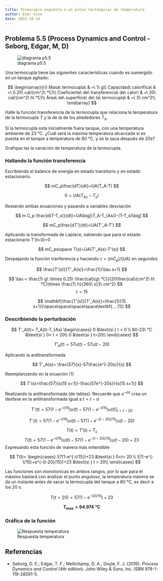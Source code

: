 ```yaml
---
title: Termocupla expuesta a un pulso rectangular de temperatura
author: Ever Vino
date: 2022-10-14
---
```



## Problema 5.5 (Process Dynamics and Control - Seborg, Edgar, M, D)

![diagrama p5.5](./images/p5.5-seborg/headercontrol55s.png)

Una termocupla tiene las siguientes características cuando es sumergido en un tanque agitado:

$$
\begin{array}{rl}
Masa\ termocupla\ & =\ 1\ g\\
Capacidad\ calorífica\ & =\ 0.25\ cal/(cm^2\ °C)\\
Coeficiente\ de\ transferencia\ de\ calor\  & =\ 20\ cal/(cm^2\ h\ °C)\\
Área\ de\ superficie\ de\ la\ termocupla\ & =\ 3\ cm^2\\
\end{array}
$$

Halle la función transferencia de la termocupla que relaciona la temperatura de la termocupla $T$ y la de la de los alrededores $T_A$.

Si la termocupla esta inicialmente fuera tanque, con una temperatura ambiente de 23 °C. ¿Cuál será la máxima temperatura alcanzada si es puesta en el tanque a temperatura de 80 °C, y se la saca después de 20s?

Grafique las la variación de temperatura de la termocupla.

### Hallando la función transferencia

Escribiendo el balance de energía en estado transitorio y en estado estacionario.

$$
mC_p\frac{dT}{dt}=UA(T_A-T)
$$

$$
0=UA(T_{As}-T_s)
$$

Restando ambas ecuaciones y pasando a variables desviación

$$
m C_p \frac{d(T-T_s)}{dt}=UA\big[(T_A-T_{As})-(T-T_s)\big]
$$

$$
mC_p\frac{dT'}{dt}=UA(T'_A-T')
$$

Aplicando la transformada de Laplace, sabiendo que para el estado estacionario T'(t=0)=0

$$
mC_ps\space T(s)=UA(T'_A(s)-T'(s))
$$

Despejando la función tranferencia y haciendo $\tau = (mC_p)/(UA)$ en segundos

$$
\frac{T'(s)}{T'_A(s)}=\frac{1}{\tau s+1}
$$

$$
\tau = \frac{1\ g\ \times 0.25\ \frac{cal}{g\ °C}}{20\frac{cal}{cm^2\ h\ °C}\times \frac{1\ h}{360\ s}3\ cm^2}
$$
$$
\tau = 15
$$

$$
\mathbf{\frac{T'(s)}{T'_A(s)}=\frac{1}{15 s+1}}\space\space\space\space\textbf{... (1)}
$$

### Describiendo la perturbación

$$
T'_A(t)= T_A(t)-T_{As}
\begin{cases}
   0 &\text{si } t < 0 \\
   80-23\ °C &\text{si } 0< t < 20\\
   0 &\text{si } t>20\\
\end{cases}
$$

$$
T'_A(t)=57u(t)-57u(t-20)
$$

Aplicando la antitransformada

$$
T'_A(s)= \frac{57}{s}-57\frac{e^{-20s}}{s}
$$

Reemplanzando en la ecuación (1)

$$
T'(s)=\frac{57}{s(15 s+1)}-\frac{57e^{-20s}}{s(15 s+1)}
$$

Realizando la antitransformada (de tablas). Recuerde que $e^{-as}$ crea un desfase en la antitransformada igual a $t= t-a$

$$
T´(t)=57(1-e^{-t/15})u(t)-57(1-e^{-t/15})u(t)|_{t=t-20}
$$

$$
T´(t)=57(1-e^{-t/15})u(t)-57(1-e^{-(t-20)/15})u(t-20)
$$

$$
T(t)=T'(t)+T_s
$$
$$
T(t)=57(1-e^{-t/15})u(t)-57(1-e^{-(t-20)/15})u(t-20)+23
$$
Expresando esta función de manera más entendible

$$
T(t)= 
\begin{cases}
   57(1-e^{-t/15})+23 &\text{si  } 0<t< 20 \\
   57(-e^{-t/15}+e^{-(t-20)/15})+23 &\text{si  } t > 20\\
\end{cases}
$$

Las funciones son monotonicas en ambos rangos, por lo que para el máximo bastará con analizar el punto anguloso, la temperatura máxima se da un instante antes de sacar la termocupla del tanque a 80 °C, es decir a los 20 s.

$$
T(t=20)=57(1-e^{-20/15})+23
$$

$$
\mathbf{T_{max}=64.974\ °C}
$$

### Gráfica de la función

![Respuesta temperatura](./images/p5.5-seborg/p55sr.png)

## Referencias

* Seborg, D. E.; Edgar, T. F.; Mellichamp, D. A.; Doyle, F. J. (2016). _Process Dynamics and Control_ (4th edition). John Wiley & Sons, Inc. ISBN 978-1-119-28591-5.
